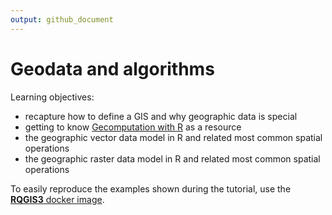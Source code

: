 ```yaml
---
output: github_document
---
```


<!-- README.md is generated from README.Rmd. Please edit that file -->

# Geodata and algorithms

Learning objectives:

- recapture how to define a GIS and why geographic data is special
- getting to know [Gecomputation with R](https://geocompr.robinlovelace.net/) as a resource
- the geographic vector data model in R and related most common spatial operations
- the geographic raster data model in R and related most common spatial operations

To easily reproduce the examples shown during the tutorial, use the [**RQGIS3** docker image](https://github.com/jannes-m/docker-rqgis/tree/master/rqgis3_ltr).